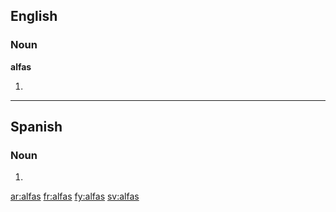 ==English==

===Noun===
'''alfas'''

# {{plural of|[[alfa]]}}

----

==Spanish==

===Noun===
{{infl|es|noun form|g=f|g2=p}}

# {{plural of|[[alfa]]|lang=Spanish|nocat=1}}

[[ar:alfas]]
[[fr:alfas]]
[[fy:alfas]]
[[sv:alfas]]
